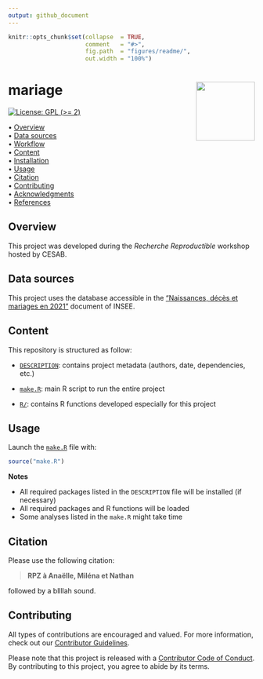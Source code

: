 ```yaml
---
output: github_document
---
```


<!-- README.md is generated from README.Rmd. Please edit that file -->


```r
knitr::opts_chunk$set(collapse  = TRUE,
                      comment   = "#>",
                      fig.path  = "figures/readme/",
                      out.width = "100%")
```



mariage <img src="figures/readme/compendium-sticker.png" align="right" style="float:right; height:120px;"/>
=========================================================

<!-- badges: start -->
[![License: GPL (>= 2)](https://img.shields.io/badge/License-GPL%20%28%3E%3D%202%29-blue.svg)](https://choosealicense.com/licenses/gpl-2.0/)
<!-- badges: end -->



<p align="left">
  • <a href="#overview">Overview</a><br>
  • <a href="#data-sources">Data sources</a><br>
  • <a href="#workflow">Workflow</a><br>
  • <a href="#content">Content</a><br>
  • <a href="#installation">Installation</a><br>
  • <a href="#usage">Usage</a><br>
  • <a href="#citation">Citation</a><br>
  • <a href="#contributing">Contributing</a><br>
  • <a href="#acknowledgments">Acknowledgments</a><br>
  • <a href="#references">References</a>
</p>



## Overview

This project was developed during the *Recherche Reproductible* workshop hosted by CESAB.


## Data sources

This project uses the database accessible in the ["Naissances, décès et mariages en 2021"](https://www.insee.fr/fr/statistiques/7453878?sommaire=6652160) document of INSEE.



<!--
| Database        | Usage                                                | Reference                 | Link      |
| :-------------- | :--------------------------------------------------- | :------------------------ | :-------: |
| Database name   | Explain the purpose of this database in the analysis | Database reference        | [link](#) |
-->




## Content

This repository is structured as follow:

- [`DESCRIPTION`](https://github.com/anelimct/mariage/tree/main/DESCRIPTION):
contains project metadata (authors, date, dependencies, etc.)

- [`make.R`](https://github.com/anelimct/mariage/tree/main/make.R):
main R script to run the entire project

- [`R/`](https://github.com/anelimct/mariage/tree/main/R):
contains R functions developed especially for this project


## Usage

Launch the [`make.R`](https://github.com/anelimct/mariage/tree/main/make.R)
file with:

```r
source("make.R")
```

**Notes**

- All required packages listed in the `DESCRIPTION` file will be installed (if necessary)
- All required packages and R functions will be loaded
- Some analyses listed in the `make.R` might take time



## Citation

Please use the following citation: 

> **RPZ à Anaëlle, Miléna et Nathan**

followed by a bllllah sound.



## Contributing

All types of contributions are encouraged and valued. For more information, 
check out our [Contributor Guidelines](https://github.com/anelimct/mariage/blob/main/CONTRIBUTING.md).

Please note that this project is released with a 
[Contributor Code of Conduct](https://contributor-covenant.org/version/2/1/CODE_OF_CONDUCT.html). 
By contributing to this project, you agree to abide by its terms.
